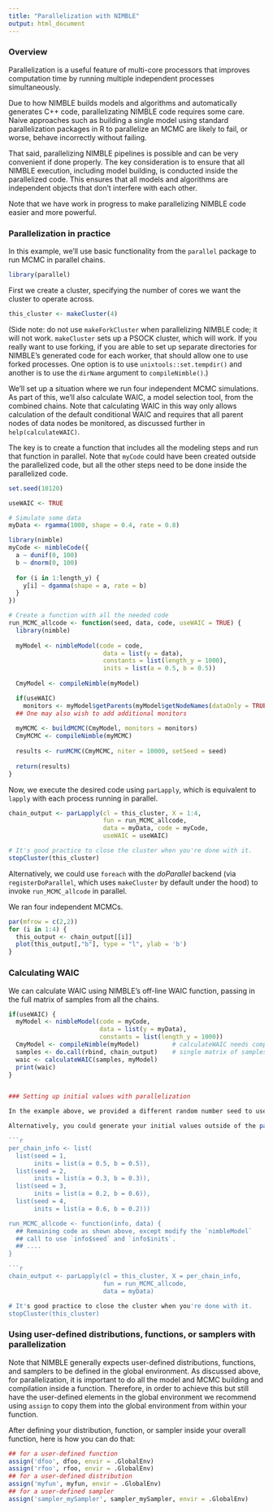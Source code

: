 ```yaml
---
title: "Parallelization with NIMBLE"
output: html_document
---
```


### Overview

Parallelization is a useful feature of multi-core processors that improves computation time by running multiple independent processes simultaneously.

Due to how NIMBLE builds models and algorithms and automatically generates C++ code, parallelizating NIMBLE code requires some care. Naive approaches such as building a single model using standard parallelization packages in R to parallelize an MCMC are likely to fail, or worse, behave incorrectly without failing.

That said, parallelizing NIMBLE pipelines is possible and can be very convenient if done properly. The key consideration is to ensure that all NIMBLE execution, including model building, is conducted inside the parallelized code. This ensures that all models and algorithms are independent objects that don't interfere with each other.

Note that we have work in progress to make parallelizing NIMBLE code easier and more powerful.

### Parallelization in practice

In this example, we'll use basic functionality from the  `parallel` package to run MCMC in parallel chains.

```r
library(parallel)
```

First we create a cluster, specifying the number of cores we want the cluster to operate across.


```r
this_cluster <- makeCluster(4)
```

(Side note: do not use `makeForkCluster` when parallelizing NIMBLE code; it will not work. `makeCluster` sets up a PSOCK cluster, which will work. If you really want to use forking, if you are able to set up separate directories for NIMBLE's generated code for each worker, that should allow one to use forked processes. One option is to use `unixtools::set.tempdir()` and another is to use the `dirName` argument to `compileNimble()`.)

We'll set up a situation where we run four independent MCMC simulations.
As part of this, we'll also calculate WAIC, a model selection tool, from the combined chains. Note that calculating WAIC in this way only allows calculation of the default conditional WAIC and requires that all parent nodes of data nodes be monitored, as discussed further in `help(calculateWAIC)`. 

The key is to create a function that includes all the modeling steps and run that function in parallel. Note that `myCode` could have been created outside the parallelized code, but all the other steps need to be done inside the parallelized code.

```r
set.seed(10120)

useWAIC <- TRUE

# Simulate some data
myData <- rgamma(1000, shape = 0.4, rate = 0.8)

library(nimble)
myCode <- nimbleCode({
  a ~ dunif(0, 100)
  b ~ dnorm(0, 100)
  
  for (i in 1:length_y) {
    y[i] ~ dgamma(shape = a, rate = b)
  }
})

# Create a function with all the needed code
run_MCMC_allcode <- function(seed, data, code, useWAIC = TRUE) {
  library(nimble)
  
  myModel <- nimbleModel(code = code,
                          data = list(y = data),
                          constants = list(length_y = 1000),
                          inits = list(a = 0.5, b = 0.5))
  
  CmyModel <- compileNimble(myModel)

  if(useWAIC) 
    monitors <- myModel$getParents(myModel$getNodeNames(dataOnly = TRUE), stochOnly = TRUE)
  ## One may also wish to add additional monitors
  
  myMCMC <- buildMCMC(CmyModel, monitors = monitors)
  CmyMCMC <- compileNimble(myMCMC)
  
  results <- runMCMC(CmyMCMC, niter = 10000, setSeed = seed)
  
  return(results)
}
```

Now, we execute the desired code using `parLapply`, which is equivalent to `lapply` with each process running in parallel. 


```r
chain_output <- parLapply(cl = this_cluster, X = 1:4, 
                          fun = run_MCMC_allcode, 
                          data = myData, code = myCode,
                          useWAIC = useWAIC)

# It's good practice to close the cluster when you're done with it.
stopCluster(this_cluster)
```

Alternatively, we could use `foreach` with the *doParallel* backend (via `registerDoParallel`, which uses `makeCluster` by default under the hood) to invoke `run_MCMC_allcode` in parallel.

We ran four independent MCMCs.

```r
par(mfrow = c(2,2))
for (i in 1:4) {
  this_output <- chain_output[[i]]
  plot(this_output[,"b"], type = "l", ylab = 'b')
}
```

### Calculating WAIC

We can calculate WAIC using NIMBLE's off-line WAIC function, passing in the full matrix of samples from all the chains.

```r
if(useWAIC) {
  myModel <- nimbleModel(code = myCode,
                         data = list(y = myData),
                         constants = list(length_y = 1000))
  CmyModel <- compileNimble(myModel)         # calculateWAIC needs compiled model to exist
  samples <- do.call(rbind, chain_output)    # single matrix of samples
  waic <- calculateWAIC(samples, myModel)
  print(waic)
}


### Setting up initial values with parallelization

In the example above, we provided a different random number seed to use for each chain. However we didn't start the chain from different (dispersed) starting values. That's often a good idea as part of assessing convergence. To do so, you could generate random initial values inside the function that would then differ between the chains.

Alternatively, you could generate your initial values outside of the parallelization (either randomly or via some other approach) and pass in the initial values as an argument to `run_MCMC_allcode`. Here's an example:

```r
per_chain_info <- list(
  list(seed = 1,
       inits = list(a = 0.5, b = 0.5)),
  list(seed = 2,
       inits = list(a = 0.3, b = 0.3)),
  list(seed = 3,
       inits = list(a = 0.2, b = 0.6)),
  list(seed = 4,
       inits = list(a = 0.6, b = 0.2)))

run_MCMC_allcode <- function(info, data) {
  ## Remaining code as shown above, except modify the `nimbleModel`
  ## call to use `info$seed` and `info$inits`.
  ## ....
}

```r
chain_output <- parLapply(cl = this_cluster, X = per_chain_info, 
                          fun = run_MCMC_allcode, 
                          data = myData)

# It's good practice to close the cluster when you're done with it.
stopCluster(this_cluster)
```



### Using user-defined distributions, functions, or samplers with parallelization

Note that NIMBLE generally expects user-defined distributions, functions, and samplers to be defined in the global environment. As discussed above, for parallelization, it is important to do all the model and MCMC building and compilation inside a function. Therefore, in order to achieve this but still have the user-defined elements in the global environment we recommend using `assign` to copy them into the global environment from within your function.

After defining your distribution, function, or sampler inside your overall function, here is how you can do that:

```r
## for a user-defined function
assign('dfoo', dfoo, envir = .GlobalEnv)
assign('rfoo', rfoo, envir = .GlobalEnv)
## for a user-defined distribution
assign('myfun', myfun, envir = .GlobalEnv)
## for a user-defined sampler
assign('sampler_mySampler', sampler_mySampler, envir = .GlobalEnv)
```


